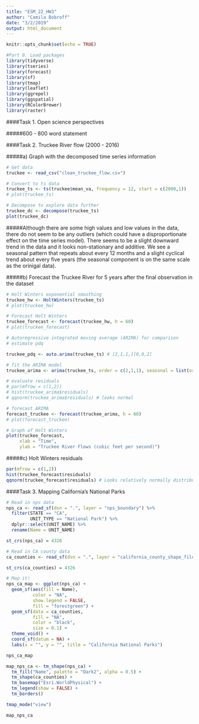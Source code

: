 ```yaml
---
title: "ESM_22_HW3"
author: "Camila Bobroff"
date: "3/2/2019"
output: html_document
---
```


```r
knitr::opts_chunk$set(echo = TRUE)
```

```r
#Part 0. Load packages
library(tidyverse)
library(tseries)
library(forecast)
library(sf)
library(tmap)
library(leaflet)
library(ggrepel)
library(ggspatial)
library(RColorBrewer)
library(raster)
```

####Task 1. Open science perspectives

#####600 - 800 word statement

####Task 2. Truckee River flow (2000 - 2016)

#####a) Graph with the decomposed time series information
```r
# Get data
truckee <- read_csv("clean_truckee_flow.csv")

# Convert to ts data
truckee_ts <- ts(truckee$mean_va, frequency = 12, start = c(2000,1))
# plot(truckee_ts)

# Decompose to explore data further
truckee_dc <- decompose(truckee_ts)
plot(truckee_dc)
```
#####Although there are some high values and low values in the data, there do not seem to be any outliers (which could have a disproportionate effect on the time series model). There seems to be a slight downward trend in the data and it looks non-stationary and additive. We see a seasonal pattern that repeats about every 12 months and a slight cyclical trend about every five years (the seasonal component is on the same scale as the orinigal data).

#####b) Forecast the Truckee River for 5 years after the final observation in the dataset
```r
# Holt Winters exponential smoothing
truckee_hw <- HoltWinters(truckee_ts)
# plot(truckee_hw)

# Forecast Holt Winters
truckee_forecast <- forecast(truckee_hw, h = 60)
# plot(truckee_forecast)

# Autoregressive integrated moving average (ARIMA) for comparison
# estimate pdq

truckee_pdq <- auto.arima(truckee_ts) # [2,1,1,][0,0,2]

# fit the ARIMA model
truckee_arima <- arima(truckee_ts, order = c(2,1,1), seasonal = list(order = c(0,0,2)))

# evaluate residuals
# par(mfrow = c(1,2))
# hist(truckee_arima$residuals)
# qqnorm(truckee_arima$residuals) # looks normal

# forecast ARIMA
forecast_truckee <- forecast(truckee_arima, h = 60)
# plot(forecast_truckee) 

# Graph of Holt Winters 
plot(truckee_forecast,
     xlab = "Time",
     ylab = "Truckee River Flows (cubic feet per second)")

```

#####c) Holt Winters residuals
```r
par(mfrow = c(1,2))
hist(truckee_forecast$residuals) 
qqnorm(truckee_forecast$residuals) # Looks relatively normally distributed.
```

####Task 3. Mapping California's National Parks
```r
# Read in nps data
nps_ca <- read_sf(dsn = ".", layer = "nps_boundary") %>%
  filter(STATE == "CA",
         UNIT_TYPE == "National Park") %>% 
  dplyr::select(UNIT_NAME) %>% 
  rename(Name = UNIT_NAME)

st_crs(nps_ca) = 4326

# Read in CA county data
ca_counties <- read_sf(dsn = ".", layer = "california_county_shape_file")

st_crs(ca_counties) = 4326

# Map it!
nps_ca_map <- ggplot(nps_ca) +
  geom_sf(aes(fill = Name),
          color = "NA",
          show.legend = FALSE,
          fill = "forestgreen") +
  geom_sf(data = ca_counties,
          fill = "NA",
          color = "black",
          size = 0.1) +
  theme_void() +
  coord_sf(datum = NA) +
  labs(x = "", y = "", title = "California National Parks")

nps_ca_map

map_nps_ca <- tm_shape(nps_ca) +
  tm_fill("Name", palette = "Dark2", alpha = 0.5) +
  tm_shape(ca_counties) +
  tm_basemap("Esri.WorldPhysical") +
  tm_legend(show = FALSE) +
  tm_borders()

tmap_mode("view")

map_nps_ca

```

